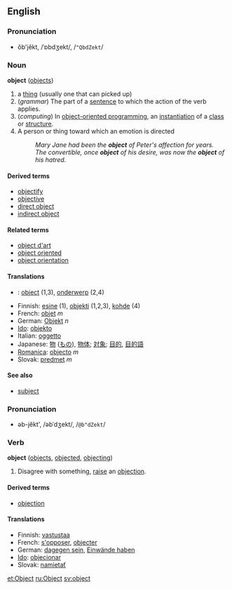 ==English==
===Pronunciation===
*ŏb'jĕkt, /ˈɒbdʒekt/, /<tt>"QbdZekt</tt>/

===Noun===
'''object''' ([[objects]])

# a [[thing]] (usually one that can picked up)
# (''grammar'') The part of a [[sentence]] to which the action of the verb applies.
# (''computing'') In [[object-oriented programming]], an [[instantiation]] of a [[class]] or [[structure]].
# A person or thing toward which an emotion is directed
#: ''Mary Jane had been the '''object''' of Peter's affection for years.''
#: ''The convertible, once '''object''' of his desire, was now the '''object''' of his hatred.''

====Derived terms====
*[[objectify]]
*[[objective]]
*[[direct object]]
*[[indirect object]]

====Related terms====
*[[object d'art]]
*[[object oriented]]
*[[object orientation]]

==== Translations ====
*{{nl}}: [[object]] (1,3), [[onderwerp]] (2,4)
*Finnish: [[esine]] (1), [[objekti]] (1,2,3), [[kohde]] (4)
*French: [[objet]] ''m''
*German: [[Objekt]] ''n''
*[[Ido]]: [[objekto]]
*Italian: [[oggetto]]
*Japanese: [[物]] ([[もの]]), [[物体]]; [[対象]]; [[目的]], [[目的語]]
*[[Romanica]]: [[objecto]] ''m''
*Slovak: [[predmet]] ''m''

====See also====
*[[subject]]

===Pronunciation===
*əb-jĕkt', /əbˈdʒekt/, /<tt>@b"dZekt</tt>/

===Verb===
'''object''' ([[objects]], [[objected]], [[objecting]])

# Disagree with something, [[raise]] an [[objection]].

====Derived terms====
*[[objection]]

====Translations====
*Finnish: [[vastustaa]]
*French: [[s'opposer]], [[objecter]]
*German: [[dagegen sein]], [[Einwände haben]]
*[[Ido]]: [[objecionar]]
*Slovak: [[namietať]]

[[et:Object]]
[[ru:Object]]
[[sv:object]]